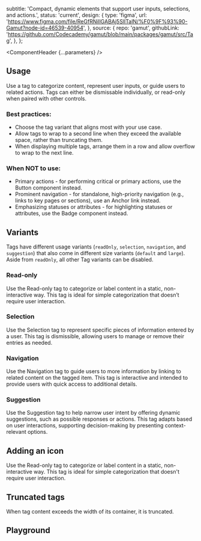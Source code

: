 


  subtitle:
    'Compact, dynamic elements that support user inputs, selections, and actions.',
  status: 'current',
  design: {
    type: 'figma',
    url: 'https://www.figma.com/file/ReGfRNillGABAj5SlITalN/%F0%9F%93%90-Gamut?node-id=46539-40954',
  },
  source: {
    repo: 'gamut',
    githubLink:
      'https://github.com/Codecademy/gamut/blob/main/packages/gamut/src/Tag',
  },
};

<Meta of={TagStories} />

<ComponentHeader {...parameters} />

## Usage

Use a tag to categorize content, represent user inputs, or guide users to related actions. Tags can either be dismissable individually, or read-only when paired with other controls.

### Best practices:

- Choose the tag variant that aligns most with your use case.
- Allow tags to wrap to a second line when they exceed the available space, rather than truncating them.
- When displaying multiple tags, arrange them in a row and allow overflow to wrap to the next line.

### When NOT to use:

- Primary actions - for performing critical or primary actions, use the <LinkTo id="Atoms/Buttons">Button</LinkTo> component instead.
- Prominent navigation - for standalone, high-priority navigation (e.g., links to key pages or sections), use an <LinkTo id="Typography/Anchor">Anchor</LinkTo> link instead.
- Emphasizing statuses or attributes - for highlighting statuses or attributes, use the <LinkTo id="Atoms/Badge">Badge</LinkTo> component instead.

## Variants

Tags have different usage variants (`readOnly`, `selection`, `navigation`, and `suggestion`) that also come in different size variants (`default` and `large`). Aside from `readOnly`, all other Tag variants can be disabled.

### Read-only
Use the Read-only tag to categorize or label content in a static, non-interactive way. This tag is ideal for simple categorization that doesn’t require user interaction.

<Canvas of={TagStories.Default} />
<Canvas of={TagStories.ReadOnlyLarge} />

### Selection
Use the Selection tag to represent specific pieces of information entered by a user. This tag is dismissible, allowing users to manage or remove their entries as needed.
<Canvas of={TagStories.Selection} />
<Canvas of={TagStories.SelectionLarge} />
<Canvas of={TagStories.SelectionDisabled} />

### Navigation
Use the Navigation tag to guide users to more information by linking to related content on the tagged item. This tag is interactive and intended to provide users with quick access to additional details.

<Canvas of={TagStories.Navigation} />
<Canvas of={TagStories.NavigationLarge} />
<Canvas of={TagStories.NavigationDisabled} />

### Suggestion
Use the Suggestion tag to help narrow user intent by offering dynamic suggestions, such as possible responses or actions. This tag adapts based on user interactions, supporting decision-making by presenting context-relevant options.
<Canvas of={TagStories.Suggestion} />
<Canvas of={TagStories.SuggestionLarge} />
<Canvas of={TagStories.SuggestionDisabled} />

## Adding an icon

Use the Read-only tag to categorize or label content in a static, non-interactive way. This tag is ideal for simple categorization that doesn't require user interaction.

<Canvas of={TagStories.WithIcon} />

## Truncated tags

When tag content exceeds the width of its container, it is truncated.

<Canvas of={TagStories.Truncated} />

## Playground

<Canvas sourceState="shown" of={TagStories.Default} />

<Controls />
